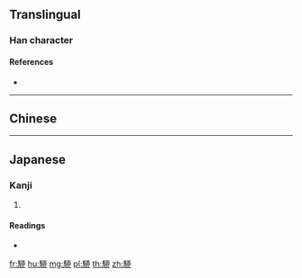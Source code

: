 {{character info/new}}
==Translingual==

===Han character===
{{Han char|rn=187|rad=馬|as=07|sn=17|four=|canj=SFMLS}}

====References====
* {{Han ref|kx=1439.010|dkj=44750|dj=1963.130|hdz=74557.010|uh=99F5|ud=39413}}

----

==Chinese==
{{zh-see|騮|v}}

----

==Japanese==

===Kanji===
{{ja-kanji|grade=|rs=馬07}}

# {{defn|lang=ja|sort=馬07}}

====Readings====
* {{ja-readings|on=[[りゅう]] (ryū), [[る]] (ru)|kun=[[くりげ]] (kurige)}}

[[fr:駵]]
[[hu:駵]]
[[mg:駵]]
[[pl:駵]]
[[th:駵]]
[[zh:駵]]